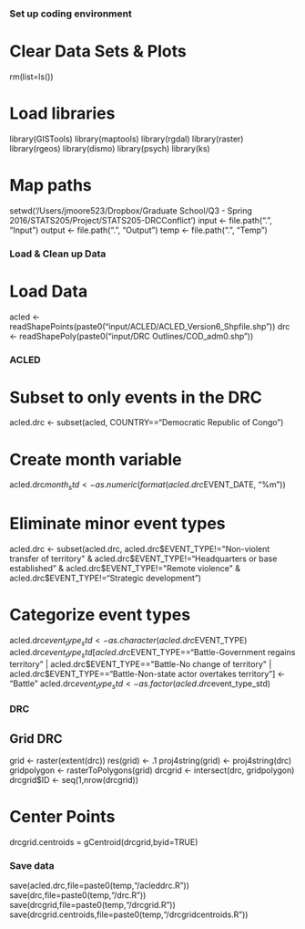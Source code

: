### Set up coding environment
# Clear Data Sets & Plots
rm(list=ls())

# Load libraries
library(GISTools)
library(maptools)
library(rgdal)
library(raster)
library(rgeos)
library(dismo)
library(psych)
library(ks)

# Map paths
setwd('/Users/jmoore523/Dropbox/Graduate School/Q3 - Spring 2016/STATS205/Project/STATS205-DRCConflict')
input <- file.path(".", "Input")
output <- file.path(".", "Output")
temp <- file.path(".", "Temp")

### Load & Clean up Data
# Load Data
acled <- readShapePoints(paste0("input/ACLED/ACLED_Version6_Shpfile.shp"))
drc <- readShapePoly(paste0("input/DRC Outlines/COD_adm0.shp"))

### ACLED
# Subset to only events in the DRC
acled.drc <- subset(acled, COUNTRY=="Democratic Republic of Congo")

# Create month variable
acled.drc$month_std <- as.numeric(format(acled.drc$EVENT_DATE, "%m"))

# Eliminate minor event types
acled.drc <- subset(acled.drc, acled.drc$EVENT_TYPE!="Non-violent transfer of territory" & acled.drc$EVENT_TYPE!="Headquarters or base established" & acled.drc$EVENT_TYPE!="Remote violence" & acled.drc$EVENT_TYPE!="Strategic development")

# Categorize event types
acled.drc$event_type_std <- as.character(acled.drc$EVENT_TYPE)
acled.drc$event_type_std[acled.drc$EVENT_TYPE=="Battle-Government regains territory" | acled.drc$EVENT_TYPE=="Battle-No change of territory" | acled.drc$EVENT_TYPE=="Battle-Non-state actor overtakes territory"] <- "Battle"
acled.drc$event_type_std <- as.factor(acled.drc$event_type_std)

### DRC
## Grid DRC
grid <- raster(extent(drc))
res(grid) <- .1
proj4string(grid) <- proj4string(drc)
gridpolygon <- rasterToPolygons(grid)
drcgrid <- intersect(drc, gridpolygon)
drcgrid$ID <- seq(1,nrow(drcgrid))

# Center Points
drcgrid.centroids = gCentroid(drcgrid,byid=TRUE)

### Save data
save(acled.drc,file=paste0(temp,"/acleddrc.R"))
save(drc,file=paste0(temp,"/drc.R"))
save(drcgrid,file=paste0(temp,"/drcgrid.R"))
save(drcgrid.centroids,file=paste0(temp,"/drcgridcentroids.R"))

